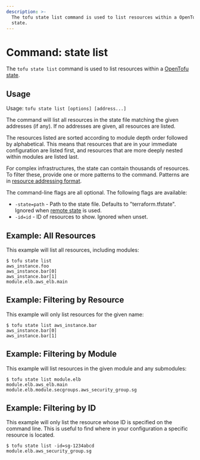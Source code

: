 ```yaml
---
description: >-
  The tofu state list command is used to list resources within a OpenTofu
  state.
---
```


# Command: state list

The `tofu state list` command is used to list resources within a
[OpenTofu state](/docs/language/state).

## Usage

Usage: `tofu state list [options] [address...]`

The command will list all resources in the state file matching the given
addresses (if any). If no addresses are given, all resources are listed.

The resources listed are sorted according to module depth order followed
by alphabetical. This means that resources that are in your immediate
configuration are listed first, and resources that are more deeply nested
within modules are listed last.

For complex infrastructures, the state can contain thousands of resources.
To filter these, provide one or more patterns to the command. Patterns are
in [resource addressing format](/docs/cli/state/resource-addressing).

The command-line flags are all optional. The following flags are available:

* `-state=path` - Path to the state file. Defaults to "terraform.tfstate".
  Ignored when [remote state](/docs/language/state/remote) is used.
* `-id=id` - ID of resources to show. Ignored when unset.

## Example: All Resources

This example will list all resources, including modules:

```
$ tofu state list
aws_instance.foo
aws_instance.bar[0]
aws_instance.bar[1]
module.elb.aws_elb.main
```

## Example: Filtering by Resource

This example will only list resources for the given name:

```
$ tofu state list aws_instance.bar
aws_instance.bar[0]
aws_instance.bar[1]
```

## Example: Filtering by Module

This example will list resources in the given module and any submodules:

```
$ tofu state list module.elb
module.elb.aws_elb.main
module.elb.module.secgroups.aws_security_group.sg
```

## Example: Filtering by ID

This example will only list the resource whose ID is specified on the
command line. This is useful to find where in your configuration a
specific resource is located.

```
$ tofu state list -id=sg-1234abcd
module.elb.aws_security_group.sg
```
